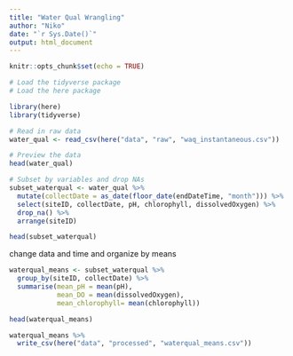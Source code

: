 ```yaml
---
title: "Water Qual Wrangling"
author: "Niko"
date: "`r Sys.Date()`"
output: html_document
---
```


```r
knitr::opts_chunk$set(echo = TRUE)
```

```r
# Load the tidyverse package
# Load the here package

library(here)
library(tidyverse)

```


```r
# Read in raw data
water_qual <- read_csv(here("data", "raw", "waq_instantaneous.csv"))

# Preview the data
head(water_qual)
```

```r
# Subset by variables and drop NAs
subset_waterqual <- water_qual %>% 
  mutate(collectDate = as_date(floor_date(endDateTime, "month"))) %>%
  select(siteID, collectDate, pH, chlorophyll, dissolvedOxygen) %>%
  drop_na() %>% 
  arrange(siteID)

head(subset_waterqual)
```

change data and time and organize by means 
```r

waterqual_means <- subset_waterqual %>% 
  group_by(siteID, collectDate) %>% 
  summarise(mean_pH = mean(pH), 
            mean_DO = mean(dissolvedOxygen), 
            mean_chlorophyll= mean(chlorophyll))

head(waterqual_means)

```

```r
waterqual_means %>%
  write_csv(here("data", "processed", "waterqual_means.csv"))
```
